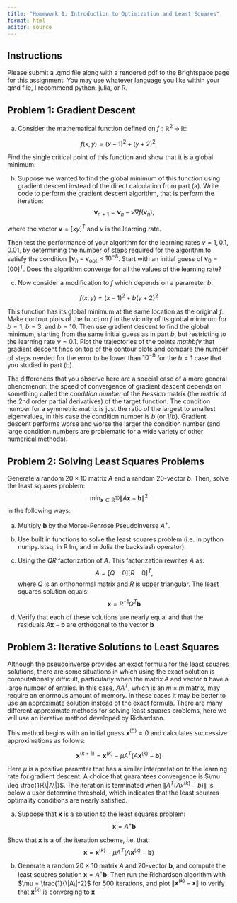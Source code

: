 ```yaml
---
title: "Homework 1: Introduction to Optimization and Least Squares"
format: html 
editor: source
---
```



## Instructions

Please submit a .qmd file along with a rendered pdf to the Brightspace page for this assignment. You may use whatever language you like within your qmd file,
I recommend python, julia, or R. 

## Problem 1: Gradient Descent


(a) Consider the mathematical function defined on $f: \mathbb{R}^2\,\to\, \mathbb{R}$:

$$
f(x,y) = (x-1)^2 + (y+2)^2,
$$

Find the single critical point of this function and show that it is a global minimum.

(b) Suppose we wanted to find the global minimum of this function using
gradient descent instead of the direct calculation from part (a). Write code to perform the gradient descent algorithm, that is perform
the iteration:
$$
\mathbf{v}_{n+1} = \mathbf{v}_n - \nu \nabla f(\mathbf{v}_n),
$$

where the vector $\mathbf{v} = [x y]^T$ and $\nu$ is the learning rate.

Then test the
performance of your algorithm for the learning rates $\nu = 1, 0.1, 0.01$, by determining the number of steps required for the algorithm to satisfy the condition $\|\mathbf{v}_n-\mathbf{v}_{\mathrm{opt}}\leq 10^{-8}$. Start with an initial guess
of $\mathbf{v}_0 = [0 0]^T$. Does the algorithm converge for all the values of the learning rate?

(c) Now consider a modification to $f$ which depends on a parameter $b$:

$$
f(x,y) = (x-1)^2 + b(y+2)^2
$$

This function has its global minimum at the same location as the original $f$. Make contour plots of the function $f$ in the vicinity of its global minimum for $b=1$, $b=3$, and $b=10$. Then use gradient descent to find the global minimum, starting from the same initial guess as in part $b$, but restricting to the learning rate $\nu=0.1$.
Plot the trajectories of the points $mathbf{v}$ that gradient descent
finds on top of the contour plots and compare the number of steps
needed for the error to be lower than $10^{-8}$ for the $b=1$ case
that you studied in part (b).

The differences that you observe here are a special case of a more general phenomenon: the speed of convergence of gradient descent 
depends on something called the _condition number_ of the
_Hessian_ matrix (the matrix of the 2nd order partial derivatives) of the target function. The condition number for a symmetric matrix is just the ratio of the largest to smallest eigenvalues, in this case the condition number is $b$ (or 1/$b$). 
Gradient descent performs worse and worse the larger the condition number (and large condition numbers are problematic for a wide variety of other numerical methods).


## Problem 2: Solving Least Squares Problems


Generate a random $20\times 10$ matrix $A$ and a random 20-vector $b$.
Then, solve the least squares problem:
$$
\min_{\mathbf{x}\in \mathbb{R}^{10}} \|A\mathbf{x} - \mathbf{b}\|^2
$$
in the following ways:

(a) Multiply $\mathbf{b}$ by the Morse-Penrose Pseudoinverse $A^+$.

(b) Use built in functions to solve the least squares problem (i.e. in python numpy.lstsq, in R lm, and in Julia the backslash operator). 

(c) Using the $QR$ factorization of $A$. This factorization
rewrites $A$ as:
$$
A = [Q\quad 0] [R\quad 0]^T,
$$
where $Q$ is an orthonormal matrix and $R$ is upper triangular. The
least squares solution equals:
$$
\mathbf{x} = R^{-1}Q^T\mathbf{b}
$$

(d) Verify that each of these solutions are nearly equal and that 
the residuals $A\mathbf{x}-\mathbf{b}$ are orthogonal to the vector
$\mathbf{b}$



## Problem 3: Iterative Solutions to Least Squares

Although the pseudoinverse provides an exact formula for the least
squares solutions, there are some situations in which using the exact
solution is computationally difficult, particularly when the matrix $A$ 
and vector $\mathbf{b}$ have a large number of entries. In this case,
$AA^T$, which is an $m\times m$ matrix, may require an enormous amount of memory. In these cases it may be better to use an
approximate solution instead of the exact formula. There are many
different approximate methods for solving least squares problems, 
here we will use an iterative method developed by Richardson.

This method begins with an initial guess $\mathbf{x}^{(0)} = 0$ 
and calculates successive approximations as follows:

$$
    \mathbf{x}^{(k+1)} = \mathbf{x}^{(k)} - \mu A^T\left(A\mathbf{x}^{(k)}-\mathbf{b}\right)
$$

Here $\mu$ is a positive paramter that has a similar interpretation to the learning rate for 
gradient descent. A choice that guarantees convergence is $\mu \leq \frac{1}{\|A\|}$. The iteration is terminated when
$\|A^T(Ax^{(k)} − b)\|$ is below a user determine threshold, which
indicates that the least squares optimality conditions are nearly satisfied.

(a) Suppose that $\mathbf{x}$ is a solution to the least squares problem:
$$
\mathbf{x} = A^+\mathbf{b}
$$

Show that $\mathbf{x}$ is a \emph{fixed point} of the iteration scheme, i.e. that:
$$
\mathbf{x} = \mathbf{x}^{(k)} - \mu A^T\left(A\mathbf{x}^{(k)}-\mathbf{b}\right)
$$

(b) Generate a random 20 × 10 matrix $A$ and 20-vector $\mathbf{b}$, and compute the least squares solution $\mathbf{x} = A^+\mathbf{b}$.
Then run the Richardson algorithm with $\mu = \frac{1}{\|A\|^2}$ for
500 iterations, and plot $\|\mathbf{x}^{(k)}-\mathbf{x}\|$ to verify
that $\mathbf{x}^{(k)}$ is converging to $\mathbf{x}$

